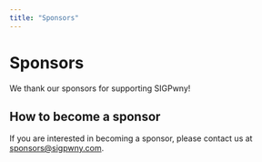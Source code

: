 ```yaml
---
title: "Sponsors"
---
```


# Sponsors

We thank our sponsors for supporting SIGPwny!

## How to become a sponsor

If you are interested in becoming a sponsor, please contact us at [sponsors@sigpwny.com](mailto:sponsors@sigpwny.com).